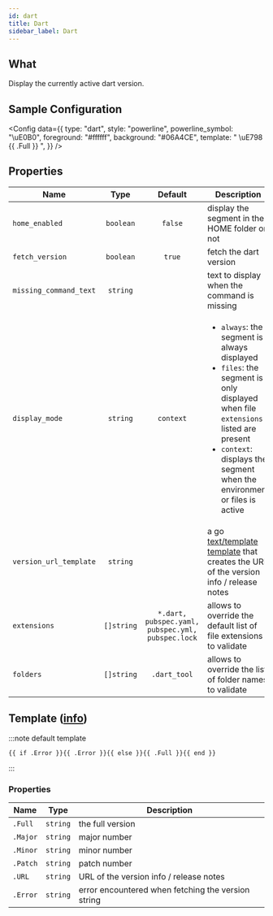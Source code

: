 ```yaml
---
id: dart
title: Dart
sidebar_label: Dart
---
```


## What

Display the currently active dart version.

## Sample Configuration


<Config
  data={{
    type: "dart",
    style: "powerline",
    powerline_symbol: "\uE0B0",
    foreground: "#ffffff",
    background: "#06A4CE",
    template: " \uE798 {{ .Full }} ",
  }}
/>

## Properties

| Name                   | Type       | Default                                           | Description                                                                                                                                                                                                                          |
| ---------------------- | :--------: | :-----------------------------------------------: | ------------------------------------------------------------------------------------------------------------------------------------------------------------------------------------------------------------------------------------ |
| `home_enabled`         | `boolean`  | `false`                                           | display the segment in the HOME folder or not                                                                                                                                                                                        |
| `fetch_version`        | `boolean`  | `true`                                            | fetch the dart version                                                                                                                                                                                                               |
| `missing_command_text` | `string`   |                                                   | text to display when the command is missing                                                                                                                                                                                          |
| `display_mode`         | `string`   | `context`                                         | <ul><li>`always`: the segment is always displayed</li><li>`files`: the segment is only displayed when file `extensions` listed are present</li><li>`context`: displays the segment when the environment or files is active</li></ul> |
| `version_url_template` | `string`   |                                                   | a go [text/template][go-text-template] [template][templates] that creates the URL of the version info / release notes                                                                                                                |
| `extensions`           | `[]string` | `*.dart, pubspec.yaml, pubspec.yml, pubspec.lock` | allows to override the default list of file extensions to validate                                                                                                                                                                   |
| `folders`              | `[]string` | `.dart_tool`                                      | allows to override the list of folder names to validate                                                                                                                                                                              |

## Template ([info][templates])

:::note default template

```template
{{ if .Error }}{{ .Error }}{{ else }}{{ .Full }}{{ end }}
```

:::

### Properties

| Name     | Type     | Description                                        |
| -------- | -------- | -------------------------------------------------- |
| `.Full`  | `string` | the full version                                   |
| `.Major` | `string` | major number                                       |
| `.Minor` | `string` | minor number                                       |
| `.Patch` | `string` | patch number                                       |
| `.URL`   | `string` | URL of the version info / release notes            |
| `.Error` | `string` | error encountered when fetching the version string |

[go-text-template]: https://golang.org/pkg/text/template/
[templates]: /docs/configuration/templates
